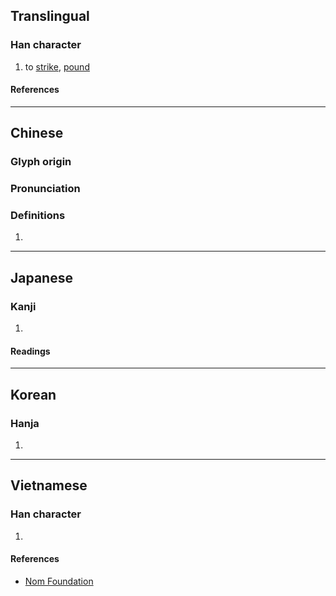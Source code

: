 {{character info/new}}
==Translingual==

===Han character===
{{Han char|rn=64|rad=手|as=12|sn=15|four=58061|canj=QHOR|ids=⿰扌答}}

# {{lb|zh|Cantonese}} to [[strike]], [[pound]]

====References====
{{Han ref|kx=0454.210|dkj=12711|dj=0804.010|hdz=31960.020|uh=6498}}

----

==Chinese==
{{zh-forms}}

===Glyph origin===
{{Han etym}}

===Pronunciation===
{{zh-pron
|m=dā
|c=daap3
|mc=y
|oc=y
|cat=
}}

===Definitions===
{{zh-hanzi}}

# {{rfdef|zh}}

----

==Japanese==

===Kanji===
{{ja-kanji|grade=|rs=手12}}

# {{defn|lang=ja|sort=手12}}

====Readings====
{{ja-readings
|on=とう
}}

----

==Korean==

===Hanja===
{{ko-hanja|갑}}

# {{defn|lang=ko|sort=手12}}

----

==Vietnamese==

===Han character===
{{vi-readings|rs=手12|reading=[[ráp]], [[đắp]], [[tháp]], [[thắp]], [[đập]]}}

# {{defn|lang=vi|sort=手12}}

====References====
* [http://nomfoundation.org/common/nom_details.php?codepoint=6498 Nom Foundation]